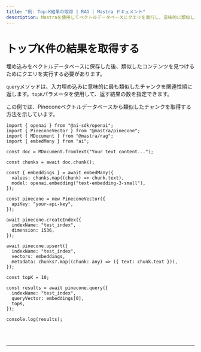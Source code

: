 ```yaml
---
title: "例: Top-K結果の取得 | RAG | Mastra ドキュメント"
description: Mastraを使用してベクトルデータベースにクエリを実行し、意味的に類似したチャンクを取得する例。
---
```





# トップK件の結果を取得する

埋め込みをベクトルデータベースに保存した後、類似したコンテンツを見つけるためにクエリを実行する必要があります。

`query`メソッドは、入力埋め込みに意味的に最も類似したチャンクを関連性順に返します。`topK`パラメータを使用して、返す結果の数を指定できます。

この例では、Pineconeベクトルデータベースから類似したチャンクを取得する方法を示しています。

```tsx copy
import { openai } from "@ai-sdk/openai";
import { PineconeVector } from "@mastra/pinecone";
import { MDocument } from "@mastra/rag";
import { embedMany } from "ai";

const doc = MDocument.fromText("Your text content...");

const chunks = await doc.chunk();

const { embeddings } = await embedMany({
  values: chunks.map((chunk) => chunk.text),
  model: openai.embedding("text-embedding-3-small"),
});

const pinecone = new PineconeVector({
  apiKey: "your-api-key",
});

await pinecone.createIndex({
  indexName: "test_index",
  dimension: 1536,
});

await pinecone.upsert({
  indexName: "test_index",
  vectors: embeddings,
  metadata: chunks?.map((chunk: any) => ({ text: chunk.text })),
});

const topK = 10;

const results = await pinecone.query({
  indexName: "test_index",
  queryVector: embeddings[0],
  topK,
});

console.log(results);
```

<br />
<br />
<hr className="dark:border-[#404040] border-gray-300" />
<br />
<br />
<GithubLink
  link={
    "https://github.com/mastra-ai/mastra/blob/main/examples/basics/rag/retrieve-results"
  }
/>
